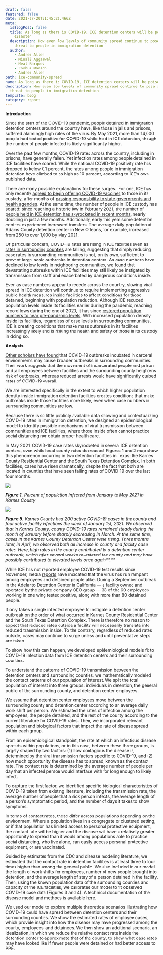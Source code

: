 ```yaml
---
draft: false
featured: false
date: 2021-07-20T21:45:26.466Z
meta:
  isBlogPost: false
  title: As long as there is COVID-19, ICE detention centers will be poised for
    disaster
  description: How even low levels of community spread continue to pose a deadly
    threat to people in immigration detention
  author:
    - Andrea Allen
    - Minali Aggarwal
    - Neal Marquez
    - Joshua Manson
    - Andrea Allen
path: ice-community-spread
name: As long as there is COVID-19, ICE detention centers will be poised for disaster
description: How even low levels of community spread continue to pose a deadly
  threat to people in immigration detention
template: blog
category: report
---
```

**Introduction**

Since the start of the COVID-19 pandemic, people detained in immigration detention centers around the country have, like those in jails and prisons, suffered alarmingly high rates of the virus. By May 2021, more than 14,000 people had tested positive for COVID-19 while held in ICE detention, though the number of people infected is likely significantly higher.

Over the past few months, COVID-19 rates across the country, including in prisons, have generally fallen. Yet infection rates among people detained in ICE facilities have soared. While the national COVID-19 positivity rate has dropped to below 0.1 percent, the rates among people in immigration detention have climbed to as high as 10 percent, according to ICE’s own published data.  

There are many possible explanations for these surges.  For one, ICE has only recently [agreed to begin offering COVID-19 vaccines](https://www.cnn.com/2021/07/13/politics/immigrant-detainees-vaccine-dhs/index.html) to those in its custody, after months of [passing responsibility to state governments and health agencies](https://www.washingtonpost.com/immigration/ice-detainees-covid-vaccine/2021/03/12/0936ee18-81f5-11eb-81db-b02f0398f49a_story.html). At the same time, the number of people in ICE custody has soared: since reaching a historic low in February 2021, the number of [people held in ICE detention has skyrocketed in recent months](https://www.buzzfeednews.com/article/hamedaleaziz/ice-detainee-numbers-increasing-biden), nearly doubling in just a few months. Additionally, early this year some detention centers experienced increased transfers. The average daily population at Adams County detention center in New Orleans, for example, increased from 250 to over 1,000 by May 2021.

Of particular concern, COVID-19 rates are rising in ICE facilities even as [rates in surrounding counties](https://www.nytimes.com/article/coronavirus-county-data-us.html) are falling, suggesting that simply reducing case rates in surrounding communities is not, on its own, sufficient to prevent large-scale outbreaks in detention centers. As case numbers have declined to low levels in neighboring communities, we found that devastating outbreaks within ICE facilities may still likely be instigated by transmission from staff and exacerbated by dangerous conditions inside.

Even as case numbers appear to recede across the country, slowing viral spread in ICE detention will continue to require implementing aggressive public health measures inside facilities to affect conditions for those detained, beginning with population reduction. Although ICE reduced population levels inside its facilities earlier during the pandemic, reaching record lows during the end of 2020, it has since [restored population numbers to near pre-pandemic levels](https://www.buzzfeednews.com/article/hamedaleaziz/ice-detainee-numbers-increasing-biden). With increased population density inside its facilities, regardless of case levels in surrounding communities, ICE is creating conditions that make mass outbreaks in its facilities increasingly likely and is risking the health and safety of those in its custody in doing so. 

**Analysis**

[Other scholars have found](https://www.medrxiv.org/content/10.1101/2020.04.08.20058842v3) that COVID-19 outbreaks incubated in carceral environments may cause broader outbreaks in surrounding communities. Their work suggests that the movement of incarcerated people and prison and jail employees between facilities and the surrounding county heightens risk of outbreaks, whereas reduced arrests would have significantly curbed rates of COVID-19 overall. 

We are interested specifically in the extent to which higher population density inside immigration detention facilities creates conditions that make outbreaks inside those facilities more likely, even when case numbers in surrounding communities are low.

Because there is so little publicly available data showing and contextualizing COVID-19 rates in immigration detention, we designed an epidemiological model to identify possible mechanisms of viral transmission between communities and ICE facilities, where those inside often cannot practice social distancing nor obtain proper health care. 

In May 2021, COVID-19 case rates skyrocketed in several ICE detention centers, even while local county rates decreased. Figures 1 and 2 map show this phenomenon occurring in two detention facilities in Texas: the Karnes County Residential Center and the South Texas Detention Complex. In both facilities, cases have risen dramatically, despite the fact that both are located in counties that have seen falling rates of COVID-19 over the last four months.

![](images/screen-shot-2021-07-21-at-4.36.17-pm.png)

<i>**Figure 1.** Percent of population infected from January to May 2021 in Karnes County</i>

![](images/screen-shot-2021-07-21-at-4.36.21-pm.png)

<i>**Figure 5.** Karnes County had 200 active COVID-19 cases in the county and four active facility infections the week of January 1st, 2021. We observed that in Karnes County, county COVID-19 rates remained steady during the month of January before sharply decreasing in March. At the same time, cases in the Karnes County Detention Center were rising. Three months later, in April, we observed both an increase in county and facility case rates. Here, high rates in the county contributed to a detention center outbreak, which after several weeks re-entered the county and may have possibly contributed to elevated levels once again**.**</i>

While ICE has not reported employee COVID-19 test results since November, media [reports](https://www.desertsun.com/story/news/2020/09/27/114-covid-19-cases-among-detainees-and-staff-adelanto-ice-facility/3555333001/) have indicated that the virus has run rampant among employees and detained people alike. During a September outbreak in the Adelanto Detention Center in California — a facility owned and operated by the private company GEO group — 33 of the 60 employees working in one wing tested positive, along with more than 80 detained people. 

It only takes a single infected employee to instigate a detention center outbreak on the order of what occurred in Karnes County Residential Center and the South Texas Detention Complex. There is therefore no reason to expect that reduced rates outside a facility will necessarily translate into reduced transmission inside. To the contrary, regardless of reduced rates outside, cases may continue to surge unless and until preventative steps are taken. 

To show how this can happen, we developed epidemiological models fit to COVID-19 infection data from ICE detention centers and their surrounding counties.

To understand the patterns of COVID-19 transmission between the detention centers and surrounding counties, we mathematically modeled the contact patterns of our population of interest. We split the total population of interest into three groups: individuals in detention, the general public of the surrounding county, and detention center employees.  

We assume that detention center employees move between the surrounding county and detention center according to an average daily work shift per person. We estimated the rates of infection among the employees, the people detained, and the rest of the county according to the current literature for COVID-19 rates. Then, we incorporated relevant population and biological factors that impact the rate of disease spread within each group.

From an epidemiological standpoint, the rate at which an infectious disease spreads within populations, or in this case, between these three groups, is largely shaped by two factors: (1) how contagious the disease is, determined by the viral transmission factors specific to COVID-19, and (2) how much opportunity the disease has to spread, known as the contact rate. The contact rate is determined by the average number of people per day that an infected person would interface with for long enough to likely infect.

To capture the first factor, we identified specific biological characteristics of COVID-19 taken from existing literature, including the transmission rate, the average number of people that a sick person infects, the average length of a person’s symptomatic period, and the number of days it takes to show symptoms. 

In terms of contact rates, these differ across populations depending on the environment. Where a population lives in a congregate or clustered setting, or if that population has limited access to personal protective equipment, the contact rate will be higher and the disease will have a relatively greater opportunity to spread than it would among populations able to practice social distancing, who live alone, can easily access personal protective equipment, or are vaccinated.

Guided by estimates from the CDC and disease modeling literature, we estimated that the contact rate in detention facilities is at least three to four times higher than among the general public. We also included in our model the length of work shifts for employees, number of new people brought into detention, and the average length of stay of a person detained in the facility. Then, using the known population data of the surrounding counties and capacity of the ICE facilities, we calibrated our model to fit observed COVID-19 case data (Figures 3 and 4). A technical documentation of the disease model and methods is available here.

We used our model to explore multiple theoretical scenarios illustrating how COVID-19 could have spread between detention centers and their surrounding counties. We show the estimated rates of employee cases, which provide insight into how the disease may have progressed among the county, employees, and detainees. We then show an additional scenario, an idealization, in which we reduce the relative contact rate inside the detention center to approximate that of the county, to show what case rates may have looked like if fewer people were detained or had better access to PPE.
